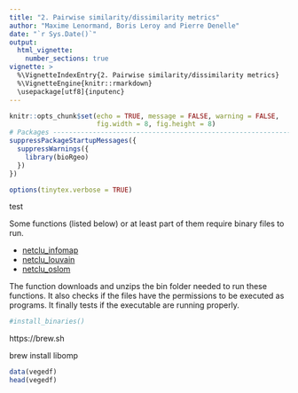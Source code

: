 ```yaml
---
title: "2. Pairwise similarity/dissimilarity metrics"
author: "Maxime Lenormand, Boris Leroy and Pierre Denelle"
date: "`r Sys.Date()`"
output: 
  html_vignette:
    number_sections: true
vignette: >
  %\VignetteIndexEntry{2. Pairwise similarity/dissimilarity metrics}
  %\VignetteEngine{knitr::rmarkdown}
  \usepackage[utf8]{inputenc}
---
```


```r

knitr::opts_chunk$set(echo = TRUE, message = FALSE, warning = FALSE,
                      fig.width = 8, fig.height = 8)
# Packages --------------------------------------------------------------------
suppressPackageStartupMessages({
  suppressWarnings({
    library(bioRgeo)
  })
})

options(tinytex.verbose = TRUE)

```

test

Some functions (listed below) or at least part of them require binary files to run. 

* [netclu_infomap](https://biorgeo.github.io/bioRgeo/reference/netclu_infomap.html)
* [netclu_louvain](https://biorgeo.github.io/bioRgeo/reference/netclu_louvain.html)
* [netclu_oslom](https://biorgeo.github.io/bioRgeo/reference/netclu_oslom.html)

The function \code{install_binaries} downloads and unzips the bin folder needed to run these functions. It also checks if the files have the permissions to be executed as programs. It finally tests if the executable are running properly.

``` r
#install_binaries()
```

https://brew.sh

brew install libomp

```r
data(vegedf)
head(vegedf)
```




